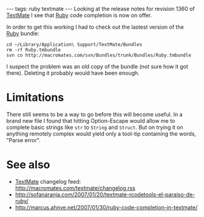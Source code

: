 ---
tags: ruby textmate
---
Looking at the release notes for revision 1360 of [[TextMate]] I see that [[Ruby]] code completion is now on offer.

In order to get this working I had to check out the lastest version of the [[Ruby]] bundle:

<pre>cd ~/Library/Application\ Support/TextMate/Bundles
rm -rf Ruby.tmbundle
svn co http://macromates.com/svn/Bundles/trunk/Bundles/Ruby.tmbundle</pre>

I suspect the problem was an old copy of the bundle (not sure how it got there). Deleting it probably would have been enough.

= Limitations =

There still seems to be a way to go before this will become useful. In a brand new file I found that hitting Option-Escape would allow me to complete basic strings like <tt>str</tt> to <tt>String</tt> and <tt>Struct</tt>. But on trying it on anything remotely complex would yield only a tool-tip containing the words, "Parse error".

= See also =

* [[TextMate]] changelog feed: http://macromates.com/textmate/changelog.rss
* http://sofanaranja.com/2007/01/20/textmate-rcodetools-el-paraiso-de-ruby/
* http://marcus.ahnve.net/2007/01/30/ruby-code-completion-in-textmate/
